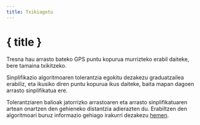 ```yaml
---
title: Txikiagotu
---
```


<script>
</script>

# <Filter size="24" class="inline-block" style="margin-bottom: 5px" /> { title }

Tresna hau arrasto bateko GPS puntu kopurua murrizteko erabil daiteke, bere tamaina txikitzeko.

Sinplifikazio algoritmoaren tolerantzia egokitu dezakezu graduatzailea erabiliz, eta ikusiko diren puntu kopurua ikus daiteke, baita mapan dagoen arrasto sinplifikatua ere.

<div class="flex flex-row justify-center">
    <Reduce class="text-foreground p-3 border rounded-md shadow-lg" />
</div>

<DocsNote>

Tolerantziaren balioak jatorrizko arrastoaren eta arrasto sinplifikatuaren artean onartzen den gehieneko distantzia adierazten du.
Erabiltzen den algoritmoari buruz informazio gehiago irakurri dezakezu <a href="https://en.wikipedia.org/wiki/Ramer%E2%80%93Douglas%E2%80%93Peucker_algorithm" target="_blank">hemen</a>.

</DocsNote>
